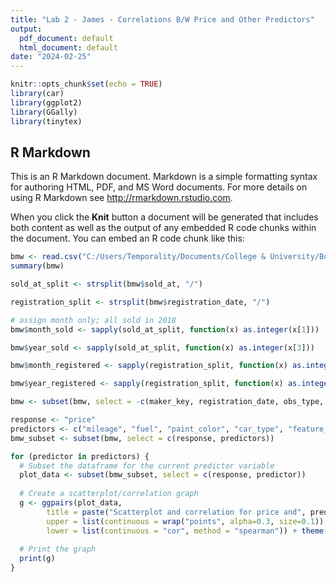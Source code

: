 ---
title: "Lab 2 - James - Correlations B/W Price and Other Predictors"
output:
  pdf_document: default
  html_document: default
date: "2024-02-25"
---

```{r setup, include=FALSE}
knitr::opts_chunk$set(echo = TRUE)
library(car)
library(ggplot2)
library(GGally)
library(tinytex)
```

## R Markdown

This is an R Markdown document. Markdown is a simple formatting syntax for authoring HTML, PDF, and MS Word documents. For more details on using R Markdown see <http://rmarkdown.rstudio.com>.

When you click the **Knit** button a document will be generated that includes both content as well as the output of any embedded R code chunks within the document. You can embed an R code chunk like this:

```{r cars}
bmw <- read.csv("C:/Users/Temporality/Documents/College & University/Boston University/Spring 2024/MA 575/Laboratory/Project/Data Exploration/BMW-pricing.csv")
summary(bmw)
```


```{r}
sold_at_split <- strsplit(bmw$sold_at, "/")

registration_split <- strsplit(bmw$registration_date, "/")

# assign month only; all sold in 2018
bmw$month_sold <- sapply(sold_at_split, function(x) as.integer(x[1]))

bmw$year_sold <- sapply(sold_at_split, function(x) as.integer(x[3]))

bmw$month_registered <- sapply(registration_split, function(x) as.integer(x[1]))

bmw$year_registered <- sapply(registration_split, function(x) as.integer(x[3]))
```


```{r}
bmw <- subset(bmw, select = -c(maker_key, registration_date, obs_type, year_sold))
```

```{r}
response <- "price"
predictors <- c("mileage", "fuel", "paint_color", "car_type", "feature_1", "feature_2", "feature_3", "feature_4", "feature_5", "feature_6", "feature_7", "feature_8", "year_registered", "month_registered")
bmw_subset <- subset(bmw, select = c(response, predictors))
```

```{r}
for (predictor in predictors) {
  # Subset the dataframe for the current predictor variable
  plot_data <- subset(bmw_subset, select = c(response, predictor))
  
  # Create a scatterplot/correlation graph
  g <- ggpairs(plot_data, 
        title = paste("Scatterplot and correlation for price and", predictor), 
        upper = list(continuous = wrap("points", alpha=0.3, size=0.1)), 
        lower = list(continuous = "cor", method = "spearman")) + theme(axis.text = element_text(size = 6))
  
  # Print the graph
  print(g)
}
```